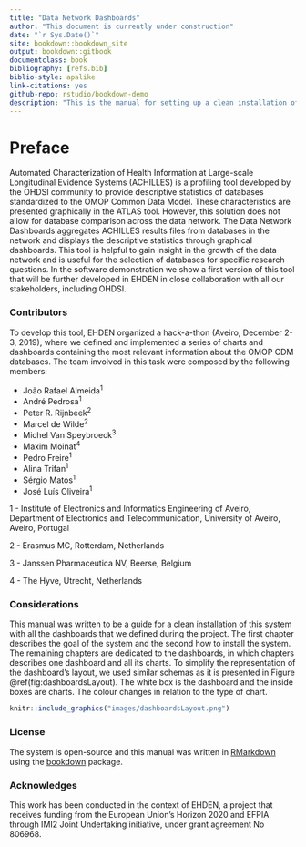 ```yaml
--- 
title: "Data Network Dashboards"
author: "This document is currently under construction"
date: "`r Sys.Date()`"
site: bookdown::bookdown_site
output: bookdown::gitbook
documentclass: book
bibliography: [refs.bib]
biblio-style: apalike
link-citations: yes
github-repo: rstudio/bookdown-demo
description: "This is the manual for setting up a clean installation of the dashboards used in the EHDEN project."
---
```


# Preface

<!--<img src="images/Cover/Cover.png" width="250" height="375" alt="Cover image" align="right" style="margin: 0 1em 0 1em" /> -->

Automated Characterization of Health Information at Large-scale Longitudinal Evidence Systems (ACHILLES) is a profiling tool developed by the OHDSI community to provide descriptive statistics of databases standardized to the OMOP Common Data Model. These characteristics are presented graphically in the ATLAS tool. However, this solution does not allow for database comparison across the data network. The Data Network Dashboards aggregates ACHILLES results files from databases in the network and displays the descriptive statistics through graphical dashboards. This tool is helpful to gain insight in the growth of the data network and is useful for the selection of databases for specific research questions. In the software demonstration we show a first version of this tool that will be further developed in EHDEN in close collaboration with all our stakeholders, including OHDSI.


### Contributors {-}

To develop this tool, EHDEN organized a hack-a-thon (Aveiro, December 2-3, 2019), where we defined and implemented a series of charts and dashboards containing the most relevant information about the OMOP CDM databases. The team involved in this task were composed by the following members:

* João Rafael Almeida^1^
* André Pedrosa^1^
* Peter R. Rijnbeek^2^
* Marcel de Wilde^2^
* Michel Van Speybroeck^3^
* Maxim Moinat^4^
* Pedro Freire^1^
* Alina Trifan^1^
* Sérgio Matos^1^
* José Luís Oliveira^1^

1 - Institute of Electronics and Informatics Engineering of Aveiro, Department of Electronics and Telecommunication, University of Aveiro, Aveiro, Portugal

2 - Erasmus MC, Rotterdam, Netherlands

3 - Janssen Pharmaceutica NV, Beerse, Belgium

4 - The Hyve, Utrecht, Netherlands

### Considerations {-}

This manual was written to be a guide for a clean installation of this system with all the dashboards that we defined during the project. The first chapter describes the goal of the system and the second how to install the system. The remaining chapters are dedicated to the dashboards, in which chapters describes one dashboard and all its charts. To simplify the representation of the dashboard's layout, we used similar schemas as it is presented in Figure \@ref(fig:dashboardsLayout). The white box is the dashboard and the inside boxes are charts. The colour changes in relation to the type of chart.

```r
knitr::include_graphics("images/dashboardsLayout.png")
```

### License {-}

The system is open-source <!--under the license ....-->
and this manual was written in [RMarkdown](https://rmarkdown.rstudio.com) using the [bookdown](https://bookdown.org) package.

### Acknowledges {-}

This work has been conducted in the context of EHDEN, a project that receives funding from the European Union’s Horizon 2020 and EFPIA through IMI2 Joint Undertaking initiative, under grant agreement No 806968.
